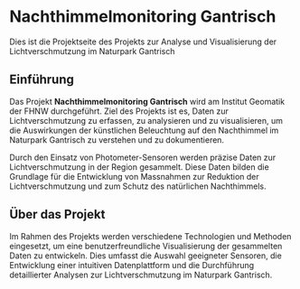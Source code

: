 # Nachthimmelmonitoring Gantrisch

Dies ist die Projektseite des Projekts zur Analyse und Visualisierung der Lichtverschmutzung im Naturpark Gantrisch

## Einführung

Das Projekt **Nachthimmelmonitoring Gantrisch** wird am Institut Geomatik der FHNW durchgeführt. Ziel des Projekts ist es, Daten zur Lichtverschmutzung zu erfassen, zu analysieren und zu visualisieren, um die Auswirkungen der künstlichen Beleuchtung auf den Nachthimmel im Naturpark Gantrisch zu verstehen und zu dokumentieren.

Durch den Einsatz von Photometer-Sensoren werden präzise Daten zur Lichtverschmutzung in der Region gesammelt. Diese Daten bilden die Grundlage für die Entwicklung von Massnahmen zur Reduktion der Lichtverschmutzung und zum Schutz des natürlichen Nachthimmels.

## Über das Projekt

Im Rahmen des Projekts werden verschiedene Technologien und Methoden eingesetzt, um eine benutzerfreundliche Visualisierung der gesammelten Daten zu entwickeln. Dies umfasst die Auswahl geeigneter Sensoren, die Entwicklung einer intuitiven Datenplattform und die Durchführung detaillierter Analysen zur Lichtverschmutzung im Naturpark Gantrisch.
